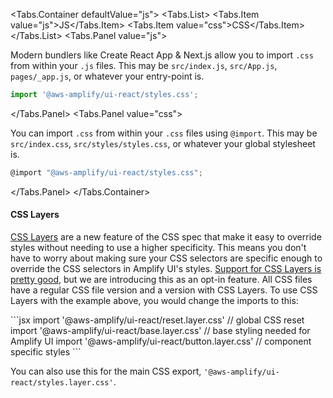 
<Tabs.Container defaultValue="js">
  <Tabs.List>
    <Tabs.Item value="js">JS</Tabs.Item>
    <Tabs.Item value="css">CSS</Tabs.Item>
  </Tabs.List>
  <Tabs.Panel value="js">

Modern bundlers like Create React App & Next.js allow you to import `.css` from within your `.js` files.
This may be `src/index.js`, `src/App.js`, `pages/_app.js`, or whatever your entry-point is.

```js
import '@aws-amplify/ui-react/styles.css';
```

  </Tabs.Panel>
  <Tabs.Panel value="css">

You can import `.css` from within your `.css` files using `@import`.
This may be `src/index.css`, `src/styles/styles.css`, or whatever your global stylesheet is.

```js
@import "@aws-amplify/ui-react/styles.css";
```

  </Tabs.Panel>
</Tabs.Container>

#### CSS Layers

[CSS Layers](https://developer.mozilla.org/en-US/docs/Web/CSS/@layer) are a new feature of the CSS spec that make it easy to override styles without needing to use a higher specificity. This means you don't have to worry about making sure your CSS selectors are specific enough to override the CSS selectors in Amplify UI's styles. [Support for CSS Layers is pretty good](https://caniuse.com/mdn-css_at-rules_layer), but we are introducing this as an opt-in feature. All CSS files have a regular CSS file version and a version with CSS Layers. To use CSS Layers with the example above, you would change the imports to this:

<ExampleCode>
```jsx
import '@aws-amplify/ui-react/reset.layer.css' // global CSS reset
import '@aws-amplify/ui-react/base.layer.css' // base styling needed for Amplify UI
import '@aws-amplify/ui-react/button.layer.css' // component specific styles
```
</ExampleCode>

You can also use this for the main CSS export, `'@aws-amplify/ui-react/styles.layer.css'`.
